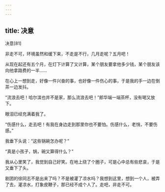 ```yaml
---
---
---
```

title: 决意
---




决意[81]



非走不可，环境虽然和缓下来，不走是不行，几月走呢？五月吧！

从现在起还有五个月，在灯下计算了又计算，某个朋友要拿他多少钱，某个朋友该向他拿路费的一半……

在心上一想到走，好像一件兴奋的事，也好像一件伤心的事，于是我的手一边在倒茶一边发抖。

“流浪去吧！哈尔滨也并不是家，那么流浪去吧！”郎华端一端茶杯，没有喝又放下。

眼泪已经充满着我了。

“伤感什么，走去吧！有我在身边走到那里你也不要怕。伤感什么，老悄，不要伤感。”

我垂下头说：“这些锅碗怎办呢？”

“真是小孩子，锅，碗又算得什么？”

我从心里笑了，我觉到自己好笑。在地上绕了个圈子，可是心中总有些悲哀，于是又垂下了头。

剧团的徐同志不是出来了吗？不是被灌了凉水吗？我想到这里，想到一个人，被弄了去，灌凉水，打象皮鞭子，那已经不成个人了。走吧，非走不可。